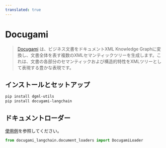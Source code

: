 ```yaml
---
translated: true
---
```


# Docugami

>[Docugami](https://docugami.com) は、ビジネス文書をドキュメントXML Knowledge Graphに変換し、文書全体を表す複数のXMLセマンティックツリーを生成します。これは、文書の各部分のセマンティックおよび構造的特性をXMLツリーとして表現する豊かな表現です。

## インストールとセットアップ

```bash
pip install dgml-utils
pip install docugami-langchain
```

## ドキュメントローダー

[使用例](/docs/integrations/document_loaders/docugami)を参照してください。

```python
from docugami_langchain.document_loaders import DocugamiLoader
```
